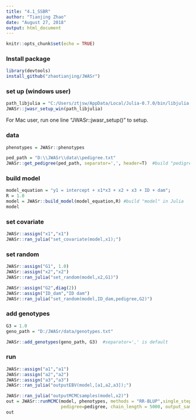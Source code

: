 ```yaml
---
title: "4.1_SSBR"
author: "Tianjing Zhao"
date: "August 27, 2018"
output: html_document
---
```


```r
knitr::opts_chunk$set(echo = TRUE)
```

### Install package
```r
library(devtools)
install_github("zhaotianjing/JWASr")
```

### set up (windows user)
```r
path_libjulia = "C:/Users/ztjsw/AppData/Local/Julia-0.7.0/bin/libjulia.dll"
JWASr::jwasr_setup_win(path_libjulia)
```
For Mac user, run one line "JWASr::jwasr_setup()" to setup.


### data
```r
phenotypes = JWASr::phenotypes

ped_path = "D:\\JWASr\\data\\pedigree.txt"
JWASr::get_pedigree(ped_path, separator=',', header=T)  #build "pedigree" in Julia
```


### build model
```r
model_equation = "y1 = intercept + x1*x3 + x2 + x3 + ID + dam";
R = 1.0
model = JWASr::build_model(model_equation,R) #build "model" in Julia
model
```

### set covariate
```r
JWASr::assign("x1","x1")
JWASr::ran_julia("set_covariate(model,x1);")
```


### set random
```r
JWASr::assign("G1", 1.0)
JWASr::assign("x2","x2")
JWASr::ran_julia("set_random(model,x2,G1)")
```
```r
JWASr::assign("G2",diag(2))
JWASr::assign("ID_dam","ID dam")
JWASr::ran_julia("set_random(model,ID_dam,pedigree,G2)")
```

### add genotypes
```r
G3 = 1.0
geno_path = "D:/JWASr/data/genotypes.txt"

JWASr::add_genotypes(geno_path, G3)  #separator=',' is default
```


### run
```r
JWASr::assign("a1","a1")
JWASr::assign("a2","a2")
JWASr::assign("a3","a3")
JWASr::ran_julia("outputEBV(model,[a1,a2,a3]);")
```
```r
JWASr::ran_julia("outputMCMCsamples(model,x2)")
out = JWASr::runMCMC(model, phenotypes, methods = "RR-BLUP",single_step_analysis=TRUE,
                     pedigree=pedigree, chain_length = 5000, output_samples_frequency = 100,outputEBV=true)  #single_step_analysis = 1 : true; 0: false 
out
```








